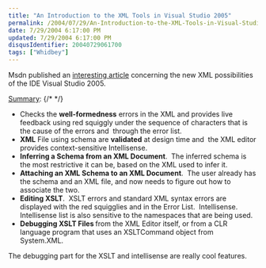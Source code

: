 ```yaml
---
title: "An Introduction to the XML Tools in Visual Studio 2005"
permalink: /2004/07/29/An-Introduction-to-the-XML-Tools-in-Visual-Studio-2005/
date: 7/29/2004 6:17:00 PM
updated: 7/29/2004 6:17:00 PM
disqusIdentifier: 20040729061700
tags: ["Whidbey"]
---
```

Msdn published an [interesting article](http://msdn.microsoft.com/XML/BuildingXML/XMLinNETFramework/default.aspx?pull=/library/en-us/dnxmlnet/html/xmltools.asp) concerning the new XML possibilities of the IDE Visual Studio 2005.

<u>Summary</u>:
{/* <!-- more --> */}

<ul>
<li>Checks the <strong>well-formedness</strong> errors in the XML and provides live feedback using red squiggly under the sequence of characters that is the cause of the errors and  through the error list.</li>
<li><strong>XML</strong> File using schema are <strong>validated</strong> at design time and  the XML editor provides context-sensitive Intellisense.</li>
<li><strong>Inferring a Schema from an XML Document</strong>.  The inferred schema is the most restrictive it can be, based on the XML used to infer it.</li>
<li><strong>Attaching an XML Schema to an XML Document</strong>.  The user already has the schema and an XML file, and now needs to figure out how to associate the two.</li>
<li><strong>Editing XSLT</strong>.  XSLT errors and standard XML syntax errors are displayed with the red squigglies and in the Error List.  Intellisense. Intellisense list is also sensitive to the namespaces that are being used. </li>
<li><strong>Debugging XSLT Files </strong>from the XML Editor itself, or from a CLR language program that uses an XSLTCommand object from System.XML.</li></ul>


The debugging part for the XSLT and intellisense are really cool features.
